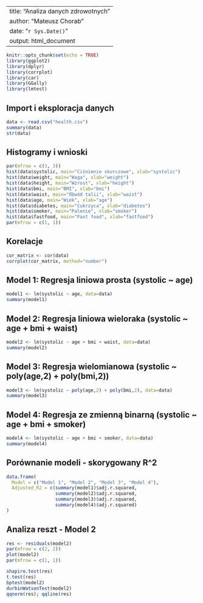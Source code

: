 
---
title: "Analiza danych zdrowotnych"
author: "Mateusz Chorab"
date: "`r Sys.Date()`"
output: html_document
---

```r
knitr::opts_chunk$set(echo = TRUE)
library(ggplot2)
library(dplyr)
library(corrplot)
library(car)
library(GGally)
library(lmtest)
```

## Import i eksploracja danych

```r
data <- read.csv("health.csv")
summary(data)
str(data)
```

## Histogramy i wnioski

```r
par(mfrow = c(3, 3))
hist(data$systolic, main="Ciśnienie skurczowe", xlab="systolic")
hist(data$weight, main="Waga", xlab="weight")
hist(data$height, main="Wzrost", xlab="height")
hist(data$bmi, main="BMI", xlab="bmi")
hist(data$waist, main="Obwód talii", xlab="waist")
hist(data$age, main="Wiek", xlab="age")
hist(data$diabetes, main="Cukrzyca", xlab="diabetes")
hist(data$smoker, main="Palenie", xlab="smoker")
hist(data$fastfood, main="Fast food", xlab="fastfood")
par(mfrow = c(1, 1))
```

## Korelacje

```r
cor_matrix <- cor(data)
corrplot(cor_matrix, method="number")
```

## Model 1: Regresja liniowa prosta (systolic ~ age)

```r
model1 <- lm(systolic ~ age, data=data)
summary(model1)
```

## Model 2: Regresja liniowa wieloraka (systolic ~ age + bmi + waist)

```r
model2 <- lm(systolic ~ age + bmi + waist, data=data)
summary(model2)
```

## Model 3: Regresja wielomianowa (systolic ~ poly(age,2) + poly(bmi,2))

```r
model3 <- lm(systolic ~ poly(age,2) + poly(bmi,2), data=data)
summary(model3)
```

## Model 4: Regresja ze zmienną binarną (systolic ~ age + bmi + smoker)

```r
model4 <- lm(systolic ~ age + bmi + smoker, data=data)
summary(model4)
```

## Porównanie modeli - skorygowany R^2

```r
data.frame(
  Model = c("Model 1", "Model 2", "Model 3", "Model 4"),
  Adjusted_R2 = c(summary(model1)$adj.r.squared,
                  summary(model2)$adj.r.squared,
                  summary(model3)$adj.r.squared,
                  summary(model4)$adj.r.squared)
)
```

## Analiza reszt - Model 2

```r
res <- residuals(model2)
par(mfrow = c(2, 2))
plot(model2)
par(mfrow = c(1, 1))

shapiro.test(res)
t.test(res)
bptest(model2)
durbinWatsonTest(model2)
qqnorm(res); qqline(res)
```
